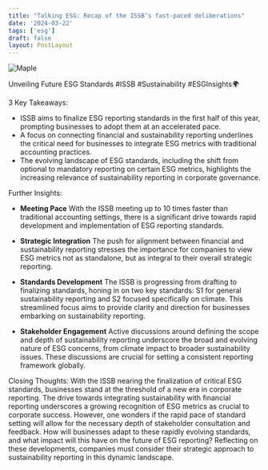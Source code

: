 ```yaml
---
title: "Talking ESG: Recap of the ISSB’s fast-paced deliberations"
date: '2024-03-22'
tags: ['esg']
draft: false
layout: PostLayout
---
```


<div className="flex justify-center">
  <div className="my-1 w-full px-2 xl:my-1 xl:w-1/2 xl:px-2">
    <img src="https://willpolesa.pythonanywhere.com/static/podcast_thumbnails/rec9jcSF0N1BDNkD8podcast_thumbnail.png" alt="Maple" className="mx-auto h-58 w-auto" />
  </div>
</div>

Unveiling Future ESG Standards #ISSB #Sustainability #ESGInsights🌍

3 Key Takeaways:
- ISSB aims to finalize ESG reporting standards in the first half of this year, prompting businesses to adopt them at an accelerated pace.
- A focus on connecting financial and sustainability reporting underlines the critical need for businesses to integrate ESG metrics with traditional accounting practices.
- The evolving landscape of ESG standards, including the shift from optional to mandatory reporting on certain ESG metrics, highlights the increasing relevance of sustainability reporting in corporate governance.

Further Insights:

- **Meeting Pace**
  With the ISSB meeting up to 10 times faster than traditional accounting settings, there is a significant drive towards rapid development and implementation of ESG reporting standards.

- **Strategic Integration**
  The push for alignment between financial and sustainability reporting stresses the importance for companies to view ESG metrics not as standalone, but as integral to their overall strategic reporting.

- **Standards Development**
  The ISSB is progressing from drafting to finalizing standards, honing in on two key standards: S1 for general sustainability reporting and S2 focused specifically on climate. This streamlined focus aims to provide clarity and direction for businesses embarking on sustainability reporting.

- **Stakeholder Engagement**
  Active discussions around defining the scope and depth of sustainability reporting underscore the broad and evolving nature of ESG concerns, from climate impact to broader sustainability issues. These discussions are crucial for setting a consistent reporting framework globally.

Closing Thoughts:
With the ISSB nearing the finalization of critical ESG standards, businesses stand at the threshold of a new era in corporate reporting. The drive towards integrating sustainability with financial reporting underscores a growing recognition of ESG metrics as crucial to corporate success. However, one wonders if the rapid pace of standard setting will allow for the necessary depth of stakeholder consultation and feedback. How will businesses adapt to these rapidly evolving standards, and what impact will this have on the future of ESG reporting? Reflecting on these developments, companies must consider their strategic approach to sustainability reporting in this dynamic landscape.
